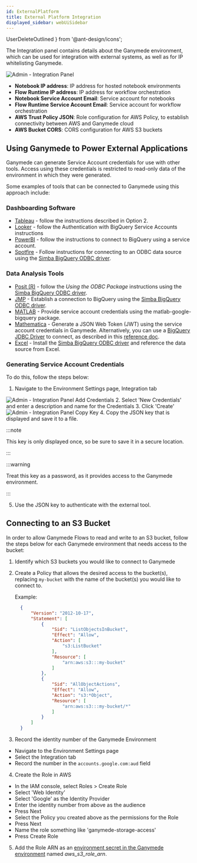 ```yaml
---
id: ExternalPlatform
title: External Platform Integration
displayed_sidebar: webUiSidebar
---
```


  UserDeleteOutlined
} from '@ant-design/icons';

The Integration panel contains details about the Ganymede environment, which can be used for integration with external systems, as well as for IP whitelisting Ganymede.

<img alt="Admin - Integration Panel" src="https://ganymede-bio.mo.cloudinary.net/apiServer/IntegrationPanel_20241115.png" />
&nbsp;

- **Notebook IP address**: IP address for hosted notebook environments
- **Flow Runtime IP address**: IP address for workflow orchestration
- **Notebook Service Account Email**: Service account for notebooks
- **Flow Runtime Service Account Email**: Service account for workflow orchestration
- **AWS Trust Policy JSON**: Role configuration for AWS Policy, to establish connectivity between AWS and Ganymede cloud
- **AWS Bucket CORS**: CORS configuration for AWS S3 buckets

## Using Ganymede to Power External Applications

Ganymede can generate Service Account credentials for use with other tools. Access using these credentials is restricted to read-only data of the environment in which they were generated.

Some examples of tools that can be connected to Ganymede using this approach include:

### Dashboarding Software
- [Tableau](https://help.tableau.com/current/pro/desktop/en-us/examples_googlebigquery.htm) - follow the instructions described in Option 2.
- [Looker](https://cloud.google.com/looker/docs/db-config-google-bigquery#authentication_with_bigquery_service_accounts) - follow the Authentication with BigQuery Service Accounts instructions
- [PowerBI](https://learn.microsoft.com/en-us/power-query/connectors/google-bigquery) - follow the instructions to connect to BigQuery using a service account.
- [Spotfire](https://community.spotfire.com/articles/spotfire/spotfire-and-odbc-data-sources/) - Follow instructions for connecting to an ODBC data source using the [Simba BigQuery ODBC driver](https://cloud.google.com/bigquery/docs/reference/odbc-jdbc-drivers).

### Data Analysis Tools
- [Posit (R)](https://solutions.posit.co/connections/db/databases/big-query/) - follow the *Using the ODBC Package* instructions using the [Simba BigQuery ODBC driver](https://cloud.google.com/bigquery/docs/reference/odbc-jdbc-drivers).
- [JMP](https://community.jmp.com/t5/Discussions/ODBC-connection-to-Google-BigQuery/td-p/346253) - Establish a connection to BigQuery using the [Simba BigQuery ODBC driver](https://cloud.google.com/bigquery/docs/reference/odbc-jdbc-drivers).
- [MATLAB](https://github.com/mathworks-ref-arch/matlab-google-bigquery/blob/main/Documentation/Authentication.md) - Provide service account credentials using the matlab-google-bigquery package.
- [Mathematica](https://mathematica.stackexchange.com/questions/231524/generating-google-bigquery-api-access-token-in-wolfram-language) - Generate a JSON Web Token (JWT) using the service account credentials in Ganymede.  Alternatively, you can use a [BigQuery JDBC Driver](https://cloud.google.com/bigquery/docs/reference/odbc-jdbc-drivers) to connect, as described in this [reference doc](https://reference.wolfram.com/language/DatabaseLink/tutorial/DatabaseConnections.html).
- [Excel](https://cloud.google.com/blog/products/bigquery/how-to-connect-bigquery-to-microsoft-excel-and-other-apps-with-our-new-odbc-driver) - Install the [Simba BigQuery ODBC driver](https://cloud.google.com/bigquery/docs/reference/odbc-jdbc-drivers) and reference the data source from Excel.

### Generating Service Account Credentials

To do this, follow the steps below:
1. Navigate to the Environment Settings page, Integration tab
<img alt="Admin - Integration Panel Add Credentials" src="https://ganymede-bio.mo.cloudinary.net/apiServer/ExportCredentals_NewCredentials20241114.png" />
2. Select 'New Credentials' and enter a description and name for the Credentials
3. Click 'Create'
<img alt="Admin - Integration Panel Copy Key" src="https://ganymede-bio.mo.cloudinary.net/apiServer/ExportCredentals_CopyKey20241114.png" />
4. Copy the JSON key that is displayed and save it to a file.

:::note

This key is only displayed once, so be sure to save it in a secure location.

:::

:::warning

Treat this key as a password, as it provides access to the Ganymede environment.

:::

5. Use the JSON key to authenticate with the external tool.

## Connecting to an S3 Bucket

In order to allow Ganymede Flows to read and write to an S3 bucket, follow the steps below for each Ganymede environment that needs access to the bucket:

1. Identify which S3 buckets you would like to connect to Ganymede
2. Create a Policy that allows the desired access to the bucket(s), replacing `my-bucket` with the name of the bucket(s) you would like to connect to.

   Example:

    ```json
      {
          "Version": "2012-10-17",
          "Statement": [
              {
                  "Sid": "ListObjectsInBucket",
                  "Effect": "Allow",
                  "Action": [
                      "s3:ListBucket"
                  ],
                  "Resource": [
                      "arn:aws:s3:::my-bucket"
                  ]
              },
              {
                  "Sid": "AllObjectActions",
                  "Effect": "Allow",
                  "Action": "s3:*Object",
                  "Resource": [
                      "arn:aws:s3:::my-bucket/*"
                  ]
              }
          ]
      }
    ```

3. Record the identity number of the Ganymede Environment
  - Navigate to the Environment Settings page
  - Select the Integration tab
  - Record the number in the `accounts.google.com:aud` field

4. Create the Role in AWS
  - In the IAM console, select Roles > Create Role
  - Select 'Web Identity'
  - Select 'Google' as the Identity Provider
  - Enter the identity number from above as the audience
  - Press Next
  - Select the Policy you created above as the permissions for the Role
  - Press Next 
  - Name the role something like 'ganymede-storage-access'
  - Press Create Role

5. Add the Role ARN as an [environment secret in the Ganymede environment](./AdminControls.mdx#secrets-panel) named _aws_s3_role_arn_.
